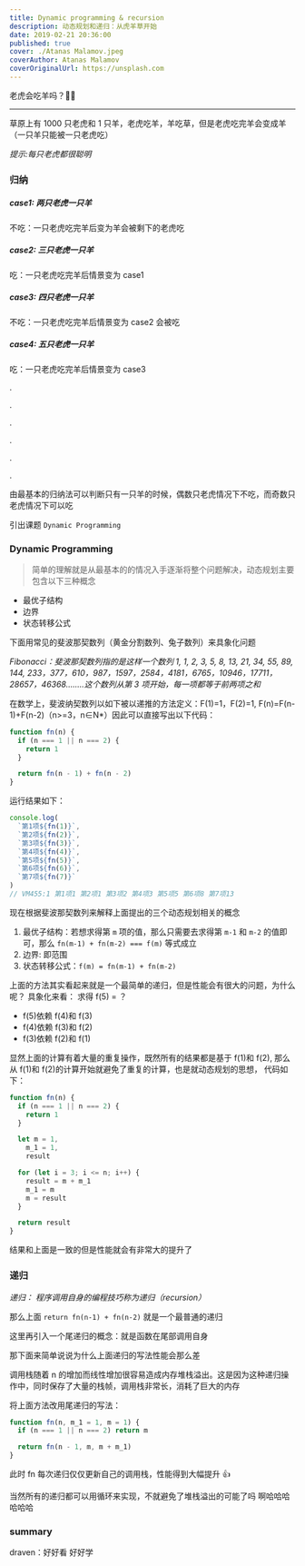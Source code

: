 ```yaml
---
title: Dynamic programming & recursion
description: 动态规划和递归：从虎羊草开始
date: 2019-02-21 20:36:00
published: true
cover: ./Atanas Malamov.jpeg
coverAuthor: Atanas Malamov
coverOriginalUrl: https://unsplash.com
---
```


老虎会吃羊吗？🐅🐑

---

草原上有 1000 只老虎和 1 只羊，老虎吃羊，羊吃草，但是老虎吃完羊会变成羊（一只羊只能被一只老虎吃）

_提示:每只老虎都很聪明_

### 归纳

##### case1: 两只老虎一只羊

不吃：一只老虎吃完羊后变为羊会被剩下的老虎吃

##### case2: 三只老虎一只羊

吃：一只老虎吃完羊后情景变为 case1

##### case3: 四只老虎一只羊

不吃：一只老虎吃完羊后情景变为 case2 会被吃

##### case4: 五只老虎一只羊

吃：一只老虎吃完羊后情景变为 case3

.

.

.

.

.

.

由最基本的归纳法可以判断只有一只羊的时候，偶数只老虎情况下不吃，而奇数只老虎情况下可以吃

引出课题 `Dynamic Programming`

### Dynamic Programming

> 简单的理解就是从最基本的的情况入手逐渐将整个问题解决，动态规划主要包含以下三种概念

- 最优子结构
- 边界
- 状态转移公式

下面用常见的斐波那契数列（黄金分割数列、兔子数列）来具象化问题

_Fibonacci：斐波那契数列指的是这样一个数列 1, 1, 2, 3, 5, 8, 13, 21, 34, 55, 89, 144, 233，377，610，987，1597，2584，4181，6765，10946，17711，28657，46368........这个数列从第 3 项开始，每一项都等于前两项之和_

在数学上，斐波纳契数列以如下被以递推的方法定义：F(1)=1，F(2)=1, F(n)=F(n-1)+F(n-2)（n>=3，n∈N\*）因此可以直接写出以下代码：

```js
function fn(n) {
  if (n === 1 || n === 2) {
    return 1
  }

  return fn(n - 1) + fn(n - 2)
}
```

运行结果如下：

```js
console.log(
  `第1项${fn(1)}`,
  `第2项${fn(2)}`,
  `第3项${fn(3)}`,
  `第4项${fn(4)}`,
  `第5项${fn(5)}`,
  `第6项${fn(6)}`,
  `第7项${fn(7)}`
)
// VM455:1 第1项1 第2项1 第3项2 第4项3 第5项5 第6项8 第7项13
```

现在根据斐波那契数列来解释上面提出的三个动态规划相关的概念

1. 最优子结构：若想求得第 `m` 项的值，那么只需要去求得第 `m-1` 和 `m-2` 的值即可，那么 `fn(m-1) + fn(m-2) === f(m)` 等式成立
2. 边界: 即范围
3. 状态转移公式：`f(m) = fn(m-1) + fn(m-2)`

上面的方法其实看起来就是一个最简单的递归，但是性能会有很大的问题，为什么呢？
具象化来看： 求得 f(5) = ？

- f(5)依赖 f(4)和 f(3)
- f(4)依赖 f(3)和 f(2)
- f(3)依赖 f(2)和 f(1)

显然上面的计算有着大量的重复操作，既然所有的结果都是基于 f(1)和 f(2), 那么从 f(1)和 f(2)的计算开始就避免了重复的计算，也是就动态规划的思想， 代码如下：

```js
function fn(n) {
  if (n === 1 || n === 2) {
    return 1
  }

  let m = 1,
    m_1 = 1,
    result

  for (let i = 3; i <= n; i++) {
    result = m + m_1
    m_1 = m
    m = result
  }

  return result
}
```

结果和上面是一致的但是性能就会有非常大的提升了

### 递归

_递归： 程序调用自身的编程技巧称为递归（recursion）_

那么上面 `return fn(n-1) + fn(n-2)` 就是一个最普通的递归

这里再引入一个尾递归的概念：就是函数在尾部调用自身

那下面来简单说说为什么上面递归的写法性能会那么差

调用栈随着 n 的增加而线性增加很容易造成内存堆栈溢出。这是因为这种递归操作中，同时保存了大量的栈帧，调用栈非常长，消耗了巨大的内存

将上面方法改用尾递归的写法：

```js
function fn(n, m_1 = 1, m = 1) {
  if (n === 1 || n === 2) return m

  return fn(n - 1, m, m + m_1)
}
```

此时 fn 每次递归仅仅更新自己的调用栈，性能得到大幅提升 👍

当然所有的递归都可以用循环来实现，不就避免了堆栈溢出的可能了吗 啊哈哈哈哈哈哈

### summary

draven：好好看 好好学
